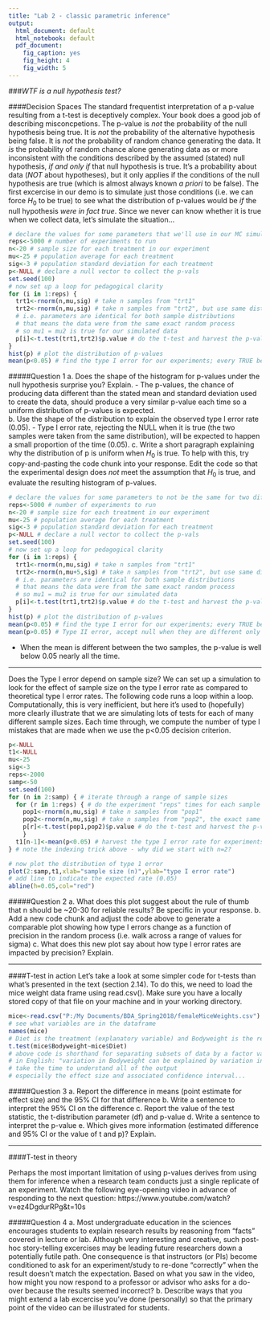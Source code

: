 ```yaml
---
title: "Lab 2 - classic parametric inference"
output:
  html_document: default
  html_notebook: default
  pdf_document:
    fig_caption: yes
    fig_height: 4
    fig_width: 5
---
```


###*WTF is a null hypothesis test?*

####Decision Spaces
The standard frequentist interpretation of a p-value resulting from a t-test is deceptively complex. Your book does a good job of describing misconcpetions. The p-value is *not* the probability of the null hypothesis being true. It is *not* the probability of the alternative hypothesis being false. It is *not* the probability of random chance generating the data. It *is* the probability of random chance alone generating data as or more inconsistent with the conditions described by the assumed (stated) null hypothesis, *if and only if* that null hypothesis is true. It's a probability about data (*NOT* about hypotheses), but it only applies if the conditions of the null hypothesis are true (which is almost always known *a priori* to be false). The first excercise in our demo is to simulate just those conditions (i.e. we can force $H_0$ to be true) to see what the distribution of p-values would be *if* the null hypothesis *were in fact true*. Since we never can know whether it is true when we collect data, let's simulate the situation...

```r
# declare the values for some parameters that we'll use in our MC simulation
reps<-5000 # number of experiments to run
n<-20 # sample size for each treatment in our experiment
mu<-25 # population average for each treatment
sig<-3 # population standard deviation for each treatment
p<-NULL # declare a null vector to collect the p-vals
set.seed(100)
# now set up a loop for pedagogical clarity
for (i in 1:reps) {
  trt1<-rnorm(n,mu,sig) # take n samples from "trt1"
  trt2<-rnorm(n,mu,sig) # take n samples from "trt2", but use same distribution
  # i.e. parameters are identical for both sample distributions
  # that means the data were from the same exact random process
  # so mu1 = mu2 is true for our simulated data
  p[i]<-t.test(trt1,trt2)$p.value # do the t-test and harvest the p-values
}
hist(p) # plot the distribution of p-values
mean(p<0.05) # find the type I error for our experiments; every TRUE becomes 1, FASLE is 0, then the mean, so proportion of values with p-value less than 0.05;0.0546 of the time

```

#####Question 1
a. Does the shape of the histogram for p-values under the null hypothesis surprise you? Explain.
  - The p-values, the chance of producing data different than the stated mean and standard deviation used to create the data, should produce a very similar p-value each time so a uniform distribution of p-values is expected.   
b. Use the shape of the distribution to explain the observed type I error rate (0.05).
  - Type I error rate, rejecting the NULL when it is true (the two samples were taken from the same distribution), will be expected to happen a small proportion of the time (0.05).
c. Write a short paragraph explaining why the distribution of p is uniform when $H_0$ is true. To help with this, try copy-and-pasting the code chunk into your response. Edit the code so that the experimental design does *not* meet the assumption that $H_0$ is true, and evaluate the resulting histogram of p-values.  
```r
# declare the values for some parameters to not be the same for two different samples
reps<-5000 # number of experiments to run
n<-20 # sample size for each treatment in our experiment
mu<-25 # population average for each treatment
sig<-3 # population standard deviation for each treatment
p<-NULL # declare a null vector to collect the p-vals
set.seed(100)
# now set up a loop for pedagogical clarity
for (i in 1:reps) {
  trt1<-rnorm(n,mu,sig) # take n samples from "trt1"
  trt2<-rnorm(n,mu+5,sig) # take n samples from "trt2", but use same distribution
  # i.e. parameters are identical for both sample distributions
  # that means the data were from the same exact random process
  # so mu1 = mu2 is true for our simulated data
  p[i]<-t.test(trt1,trt2)$p.value # do the t-test and harvest the p-values
}
hist(p) # plot the distribution of p-values
mean(p<0.05) # find the type I error for our experiments; every TRUE becomes 1, FASLE is 0, then the mean, so proportion of values with p-value less than 0.05; We reject the null 0.9996 of the time
mean(p>0.05) # Type II error, accept null when they are different only 0.0004 of the time. 

```
  - When the mean is different between the two samples, the p-value is well below 0.05 nearly all the time. 

****

Does the Type I error depend on sample size? We can set up a simulation to look for the effect of sample size on the type I error rate as compared to theoretical type I error rates. The following code runs a loop within a loop. Computationally, this is very inefficient, but here it's used to (hopefully) more clearly illustrate that we are simulating lots of tests for each of many different sample sizes. Each time through, we compute the number of type I mistakes that are made when we use the p<0.05 decision criterion.

```r
p<-NULL
t1<-NULL
mu<-25
sig<-3
reps<-2000
samp<-50
set.seed(100)
for (n in 2:samp) { # iterate through a range of sample sizes
  for (r in 1:reps) { # do the experiment "reps" times for each sample size
    pop1<-rnorm(n,mu,sig) # take n samples from "pop1"
    pop2<-rnorm(n,mu,sig) # take n samples from "pop2", the exact same distribution
    p[r]<-t.test(pop1,pop2)$p.value # do the t-test and harvest the p-values
    }
  t1[n-1]<-mean(p<0.05) # harvest the type I error rate for experiments of size n
} # note the indexing trick above - why did we start with n=2?

# now plot the distribution of type 1 error
plot(2:samp,t1,xlab="sample size (n)",ylab="type I error rate")
# add line to indicate the expected rate (0.05)
abline(h=0.05,col="red")
```

#####Question 2
a. What does this plot suggest about the rule of thumb that n should be ~20-30 for reliable results? Be specific in your response.
b. Add a new code chunk and adjust the code above to generate a comparable plot showing how type I errors change as a function of precision in the random process (i.e. walk across a range of values for sigma)
c. What does this new plot say about how type I error rates are impacted by precision? Explain.

****

####T-test in action
Let's take a look at some simpler code for t-tests than what's presented in the text (section 2.14). To do this, we need to load the mice weight data frame using read.csv(). Make sure you have a locally stored copy of that file on your machine and in your working directory.

```r
mice<-read.csv("P:/My Documents/BDA_Spring2018/femaleMiceWeights.csv") # point this to your file
# see what variables are in the dataframe
names(mice)
# Diet is the treatment (explanatory variable) and Bodyweight is the response variable
t.test(mice$Bodyweight~mice$Diet)
# above code is shorthand for separating subsets of data by a factor variable
# in English: "variation in Bodyweight can be explained by variation in Diet"
# take the time to understand all of the output
# especially the effect size and associated confidence interval... 
```

#####Question 3
a. Report the difference in means (point estimate for effect size) and the 95% CI for that difference
b. Write a sentence to interpret the 95% CI on the difference
c. Report the value of the test statistic, the t-distribution parameter (df) and p-value
d. Write a sentence to interpret the p-value
e. Which gives more information (estimated difference and 95% CI or the value of t and p)? Explain.

****

####T-test in theory

Perhaps the most important limitation of using p-values derives from using them for inference when a research team conducts just a single replicate of an experiment. Watch the following eye-opening video in advance of responding to the next question: https://www.youtube.com/watch?v=ez4DgdurRPg&t=10s


#####Question 4
a. Most undergraduate education in the sciences encourages students to explain research results by reasoning from "facts" covered in lecture or lab. Although very interesting and creative, such post-hoc story-telling excercises may be leading future researchers down a potentially futile path. One consequence is that instructors (or PIs) become conditioned to ask for an experiment/study to re-done "correctly" when the result doesn't match the expectation. Based on what you saw in the video, how might you now respond to a professor or advisor who asks for a do-over because the results seemed incorrect?
b. Describe ways that you might extend a lab excercise you've done (personally) so that the primary point of the video can be illustrated for students.

